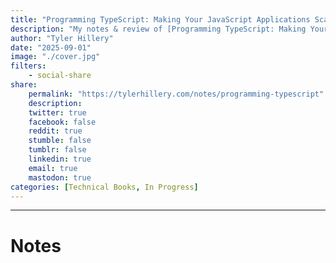 ```yaml
---
title: "Programming TypeScript: Making Your JavaScript Applications Scale"
description: "My notes & review of [Programming TypeScript: Making Your JavaScript Applications Scale](https://a.co/d/9EtlR4r) by Boris Cherny" 
author: "Tyler Hillery"
date: "2025-09-01"
image: "./cover.jpg"
filters:
    - social-share
share:
    permalink: "https://tylerhillery.com/notes/programming-typescript"
    description:
    twitter: true
    facebook: false
    reddit: true
    stumble: false
    tumblr: false
    linkedin: true
    email: true
    mastodon: true
categories: [Technical Books, In Progress]
---
```


------------------------------------------------------------------------

# Notes 
